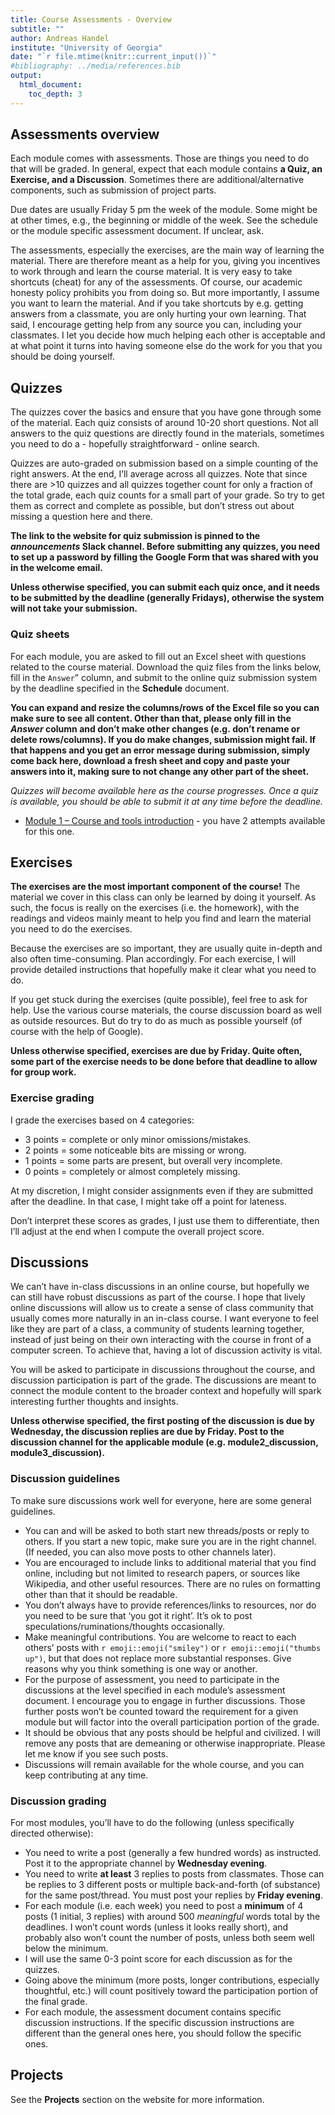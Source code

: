 ---
title: Course Assessments - Overview 
subtitle: ""
author: Andreas Handel
institute: "University of Georgia"
date: "`r file.mtime(knitr::current_input())`"
#bibliography: ../media/references.bib
output: 
  html_document:
    toc_depth: 3
---


## Assessments overview

Each module comes with assessments. Those are things you need to do that will be graded. In general, expect that each module contains **a Quiz, an Exercise, and a Discussion**. Sometimes there are additional/alternative components, such as submission of project parts.

Due dates are usually Friday 5 pm the week of the module. Some might be at other times, e.g., the beginning or middle of the week. See the schedule or the module specific assessment document. If unclear, ask.

The assessments, especially the exercises, are the main way of learning the material. There are therefore meant as a help for you, giving you incentives to work through and learn the course material. It is very easy to take shortcuts (cheat) for any of the assessments. Of course, our academic honesty policy prohibits you from doing so. But more importantly, I assume you want to learn the material. And if you take shortcuts by e.g. getting answers from a classmate, you are only hurting your own learning. That said, I encourage getting help from any source you can, including your classmates. I let you decide how much helping each other is acceptable and at what point it turns into having someone else do the work for you that you should be doing yourself.   


## Quizzes

The quizzes cover the basics and ensure that you have gone through some of the material. Each quiz consists of around 10-20 short questions. Not all answers to the quiz questions are directly found in the materials, sometimes you need to do a - hopefully straightforward - online search.

Quizzes are auto-graded on submission based on a simple counting of the right answers. At the end, I'll average across all quizzes. Note that since there are >10 quizzes and all quizzes together count for only a fraction of the total grade, each quiz counts for a small part of your grade. So try to get them as correct and complete as possible, but don't stress out about missing a question here and there.

**The link to the website for quiz submission is pinned to the _announcements_ Slack channel. Before submitting any quizzes, you need to set up a password by filling the Google Form that was shared with you in the welcome email.**

**Unless otherwise specified, you can submit each quiz once, and it needs to be submitted by the deadline (generally Fridays), otherwise the system will not take your submission.**


### Quiz sheets

For each module, you are asked to fill out an Excel sheet with questions related to the course material. Download the quiz files from the links below, fill in the `Answer`" column, and submit to the online quiz submission system by the deadline specified in the __Schedule__ document.

**You can expand and resize the columns/rows of the Excel file so you can make sure to see all content. Other than that, please only fill in the _Answer_ column and don't make other changes (e.g. don't rename or delete rows/columns). If you do make changes, submission might fail. If that happens and you get an error message during submission, simply come back here, download a fresh sheet and copy and paste your answers into it, making sure to not change any other part of the sheet.** 

_Quizzes will become available here as the course progresses. Once a quiz is available, you should be able to submit it at any time before the deadline._

* [Module 1 – Course and tools introduction](./quizsheets/mada_course_tools_student.xlsx) - you have 2 attempts available for this one.
<!-- * [Module 2 – Data analysis introduction ](./quizsheets/mada_data_analysis_intro_student.xlsx) -->
<!-- * [Module 3 – R coding basics](./quizsheets/mada_coding_basics_student.xlsx) -->
<!-- * [Module 4 – Contemplating, finding and wrangling data](./quizsheets/mada_data_finding_wrangling_student.xlsx) -->
<!-- * [Module 5 – Visualization](./quizsheets/mada_visualization_student.xlsx) -->
<!-- * [Module 6 – Exploration](./quizsheets/mada_data_exploration_student.xlsx) -->
<!-- * [Module 7 – Statistical Analysis Overview](./quizsheets/mada_statistical_analysis_overview_student.xlsx) -->
<!-- * [Module 8 – Fitting basic statistical models](./quizsheets/mada_basic_statistical_models_student.xlsx) -->
<!-- * [Module 9 – Evaluating your model fits](./quizsheets/mada_model_evaluation_student.xlsx) -->
<!-- * [Module 10 – Improving your model fits](./quizsheets/mada_model_improvement_student.xlsx) -->
<!-- * [Module 11 – Machine Learning Models I](./quizsheets/mada_ml_models_1_student.xlsx) -->
<!-- * [Module 12 – Machine Learning Models II](./quizsheets/mada_ml_models_2_student.xlsx) -->
<!-- * [Module 13 – The complete analysis workflow](./quizsheets/mada_full_workflow_student.xlsx) -->




## Exercises

**The exercises are the most important component of the course!** The material we cover in this class can only be learned by doing it yourself. As such, the focus is really on the exercises (i.e. the homework), with the readings and videos mainly meant to help you find and learn the material you need to do the exercises.

Because the exercises are so important, they are usually quite in-depth and also often time-consuming. Plan accordingly. For each exercise, I will provide detailed instructions that hopefully make it clear what you need to do. 

If you get stuck during the exercises (quite possible), feel free to ask for help. Use the various course materials, the course discussion board as well as outside resources. But do try to do as much as possible yourself (of course with the help of Google). 

__Unless otherwise specified, exercises are due by Friday. Quite often, some part of the exercise needs to be done before that deadline to allow for group work.__ 


### Exercise grading

I grade the exercises based on 4 categories: 

* 3 points = complete or only minor omissions/mistakes.
* 2 points = some noticeable bits are missing or wrong.
* 1 points = some parts are present, but overall very incomplete.
* 0 points = completely or almost completely missing.

At my discretion, I might consider assignments even if they are submitted after the deadline. In that case, I might take off a point for lateness.

Don't interpret these scores as grades, I just use them to differentiate, then I'll adjust at the end when I compute the overall project score.



## Discussions 

We can't have in-class discussions in an online course, but hopefully we can still have robust discussions as part of the course. I hope that lively online discussions will allow us to create a sense of class community that usually comes more naturally in an in-class course. I want everyone to feel like they are part of a class, a community of students learning together, instead of just being on their own interacting with the course in front of a computer screen. To achieve that, having a lot of discussion activity is vital.

You will be asked to participate in discussions throughout the course, and discussion participation is part of the grade. The discussions are meant to connect the module content to the broader context and hopefully will spark interesting further thoughts and insights. 

__Unless otherwise specified, the first posting of the discussion is due by Wednesday, the discussion replies are due by Friday. Post to the discussion channel for the applicable module (e.g. module2_discussion, module3_discussion).__ 


### Discussion guidelines

To make sure discussions work well for everyone, here are some general guidelines.

* You can and will be asked to both start new threads/posts or reply to others. If you start a new topic, make sure you are in the right channel. (If needed, you can also move posts to other channels later). 
* You are encouraged to include links to additional material that you find online, including but not limited to research papers, or sources like Wikipedia, and other useful resources. There are no rules on formatting other than that it should be readable.
* You don't always have to provide references/links to resources, nor do you need to be sure that 'you got it right'. It's ok to post speculations/ruminations/thoughts occasionally.
* Make meaningful contributions. You are welcome to react to each others' posts with `r emoji::emoji("smiley")` or `r emoji::emoji("thumbs up")`, but that does not replace more substantial responses. Give reasons why you think something is one way or another.
* For the purpose of assessment, you need to participate in the discussions at the level specified in each module's assessment document. I encourage you to engage in further discussions. Those further posts won't be counted toward the requirement for a given module but will factor into the overall participation portion of the grade.
* It should be obvious that any posts should be helpful and civilized. I will remove any posts that are demeaning or otherwise inappropriate. Please let me know if you see such posts. 
* Discussions will remain available for the whole course, and you can keep contributing at any time.  



### Discussion grading

For most modules, you'll have to do the following (unless specifically directed otherwise):

* You need to write a post (generally a few hundred words) as instructed. Post it to the appropriate channel by __Wednesday evening__. 
* You need to write __at least__ 3 replies to posts from classmates. Those can be replies to 3 different posts or multiple back-and-forth (of substance) for the same post/thread. You must post your replies by __Friday evening__. 
* For each module (i.e. each week) you need to post a **minimum** of 4 posts (1 initial, 3 replies) with around 500 _meaningful_ words total by the deadlines. I won't count words (unless it looks really short), and probably also won't count the number of posts, unless both seem well below the minimum.
* I will use the same 0-3 point score for each discussion as for the quizzes.
* Going above the minimum (more posts, longer contributions, especially thoughtful, etc.) will count positively toward the participation portion of the final grade.
* For each module, the assessment document contains specific discussion instructions. If the specific discussion instructions are different than the general ones here, you should follow the specific ones.


## Projects

See the __Projects__ section on the website for more information.